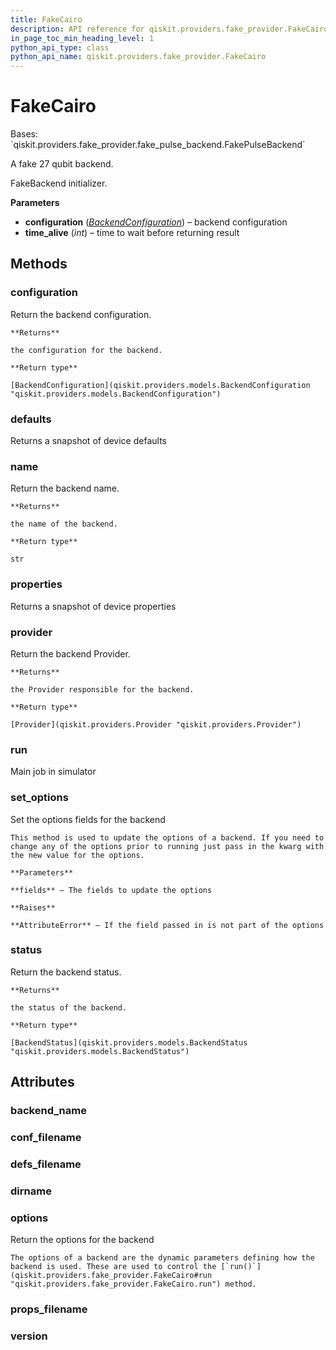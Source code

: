 ```yaml
---
title: FakeCairo
description: API reference for qiskit.providers.fake_provider.FakeCairo
in_page_toc_min_heading_level: 1
python_api_type: class
python_api_name: qiskit.providers.fake_provider.FakeCairo
---
```


# FakeCairo

<Class id="qiskit.providers.fake_provider.FakeCairo" github="https://github.com/qiskit/qiskit/tree/stable/0.22/qiskit/providers/fake_provider/backends/cairo/fake_cairo.py" signature="FakeCairo">
  Bases: `qiskit.providers.fake_provider.fake_pulse_backend.FakePulseBackend`

  A fake 27 qubit backend.

  FakeBackend initializer.

  **Parameters**

  *   **configuration** ([*BackendConfiguration*](qiskit.providers.models.BackendConfiguration "qiskit.providers.models.BackendConfiguration")) – backend configuration
  *   **time\_alive** (*int*) – time to wait before returning result

  ## Methods

  ### configuration

  <Function id="qiskit.providers.fake_provider.FakeCairo.configuration" name="configuration" signature="FakeCairo.configuration()">
    Return the backend configuration.

    **Returns**

    the configuration for the backend.

    **Return type**

    [BackendConfiguration](qiskit.providers.models.BackendConfiguration "qiskit.providers.models.BackendConfiguration")
  </Function>

  ### defaults

  <Function id="qiskit.providers.fake_provider.FakeCairo.defaults" name="defaults" signature="FakeCairo.defaults()">
    Returns a snapshot of device defaults
  </Function>

  ### name

  <Function id="qiskit.providers.fake_provider.FakeCairo.name" name="name" signature="FakeCairo.name()">
    Return the backend name.

    **Returns**

    the name of the backend.

    **Return type**

    str
  </Function>

  ### properties

  <Function id="qiskit.providers.fake_provider.FakeCairo.properties" name="properties" signature="FakeCairo.properties()">
    Returns a snapshot of device properties
  </Function>

  ### provider

  <Function id="qiskit.providers.fake_provider.FakeCairo.provider" name="provider" signature="FakeCairo.provider()">
    Return the backend Provider.

    **Returns**

    the Provider responsible for the backend.

    **Return type**

    [Provider](qiskit.providers.Provider "qiskit.providers.Provider")
  </Function>

  ### run

  <Function id="qiskit.providers.fake_provider.FakeCairo.run" name="run" signature="FakeCairo.run(run_input, **kwargs)">
    Main job in simulator
  </Function>

  ### set\_options

  <Function id="qiskit.providers.fake_provider.FakeCairo.set_options" name="set_options" signature="FakeCairo.set_options(**fields)">
    Set the options fields for the backend

    This method is used to update the options of a backend. If you need to change any of the options prior to running just pass in the kwarg with the new value for the options.

    **Parameters**

    **fields** – The fields to update the options

    **Raises**

    **AttributeError** – If the field passed in is not part of the options
  </Function>

  ### status

  <Function id="qiskit.providers.fake_provider.FakeCairo.status" name="status" signature="FakeCairo.status()">
    Return the backend status.

    **Returns**

    the status of the backend.

    **Return type**

    [BackendStatus](qiskit.providers.models.BackendStatus "qiskit.providers.models.BackendStatus")
  </Function>

  ## Attributes

  ### backend\_name

  <Attribute id="qiskit.providers.fake_provider.FakeCairo.backend_name" name="backend_name" attributeValue="= 'fake_cairo'" />

  ### conf\_filename

  <Attribute id="qiskit.providers.fake_provider.FakeCairo.conf_filename" name="conf_filename" attributeValue="= 'conf_cairo.json'" />

  ### defs\_filename

  <Attribute id="qiskit.providers.fake_provider.FakeCairo.defs_filename" name="defs_filename" attributeValue="= 'defs_cairo.json'" />

  ### dirname

  <Attribute id="qiskit.providers.fake_provider.FakeCairo.dirname" name="dirname" attributeValue="= '/home/runner/work/qiskit/qiskit/.tox/docs/lib/python3.8/site-packages/qiskit/providers/fake_provider/backends/cairo'" />

  ### options

  <Attribute id="qiskit.providers.fake_provider.FakeCairo.options" name="options">
    Return the options for the backend

    The options of a backend are the dynamic parameters defining how the backend is used. These are used to control the [`run()`](qiskit.providers.fake_provider.FakeCairo#run "qiskit.providers.fake_provider.FakeCairo.run") method.
  </Attribute>

  ### props\_filename

  <Attribute id="qiskit.providers.fake_provider.FakeCairo.props_filename" name="props_filename" attributeValue="= 'props_cairo.json'" />

  ### version

  <Attribute id="qiskit.providers.fake_provider.FakeCairo.version" name="version" attributeValue="= 1" />
</Class>

